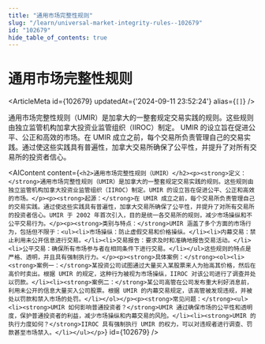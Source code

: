 ```yaml
---
title: "通用市场完整性规则"
slug: "/learn/universal-market-integrity-rules--102679"
id: "102679"
hide_table_of_contents: true
---
```



# 通用市场完整性规则

<ArticleMeta id={102679} updatedAt={'2024-09-11 23:52:24'} alias={`[]`} />
<div className='border-solid border-b border-t-0 my-4 border-[var(--ifm-color-gray-300)]' />

通用市场完整性规则（UMIR）是加拿大的一整套规定交易实践的规则。这些规则由独立监管机构加拿大投资业监管组织（IIROC）制定。 UMIR 的设立旨在促进公平、公正和高效的市场。在 UMIR 成立之前，每个交易所负责管理自己的交易实践。通过使这些实践具有普遍性，加拿大交易所确保了公平性，并提升了对所有交易所的投资者信心。

<AIContent content={`<h2>通用市场完整性规则（UMIR）</h2><p><strong>定义：</strong>通用市场完整性规则（UMIR）是加拿大的一整套规定交易实践的规则。这些规则由独立监管机构加拿大投资业监管组织（IIROC）制定。UMIR 的设立旨在促进公平、公正和高效的市场。</p><p><strong>起源：</strong>在 UMIR 成立之前，每个交易所负责管理自己的交易实践。通过使这些实践具有普遍性，加拿大交易所确保了公平性，并提升了对所有交易所的投资者信心。UMIR 于 2002 年首次引入，目的是统一各交易所的规则，减少市场操纵和不公平交易行为。</p><p><strong>类别与特点：</strong>UMIR 涵盖了多个方面的市场行为，包括但不限于：<ul><li>市场操纵：防止虚假交易和价格操纵。</li><li>内幕交易：禁止利用未公开信息进行交易。</li><li>交易报告：要求及时和准确地报告交易活动。</li><li>公平交易：确保所有市场参与者在相同条件下进行交易。</li></ul>这些规则的特点是严格、透明，并且具有强制执行力。</p><p><strong>具体案例：</strong><ol><li><strong>案例一：</strong>某投资公司试图通过大量买入某股票来人为抬高其价格，然后在高价时卖出。根据 UMIR 的规定，这种行为被视为市场操纵，IIROC 对该公司进行了调查并处以罚款。</li><li><strong>案例二：</strong>某公司高管在公司发布重大利好消息前，利用未公开的信息大量买入公司股票。根据 UMIR 的内幕交易规定，该高管被发现违规，并被处以罚款和禁入市场的处罚。</li></ol></p><p><strong>常见问题：</strong><ul><li><strong>UMIR 如何影响普通投资者？</strong>UMIR 通过确保市场的公平性和透明度，保护普通投资者的利益，减少市场操纵和内幕交易的风险。</li><li><strong>UMIR 的执行力度如何？</strong>IIROC 具有强制执行 UMIR 的权力，可以对违规者进行调查、罚款甚至市场禁入。</li></ul></p>`} id={102679} />
